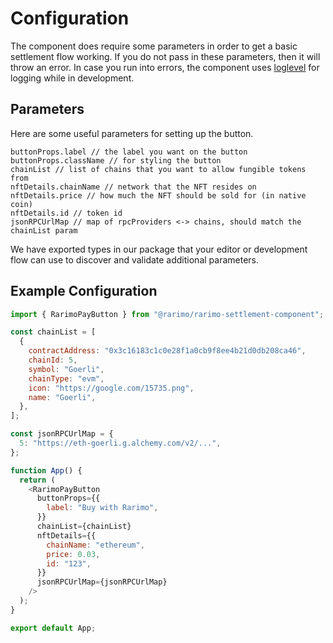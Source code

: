 ---
---

# Configuration

The component does require some parameters in order to get a basic settlement flow working.
If you do not pass in these parameters, then it will throw an error.
In case you run into errors, the component uses [loglevel](https://www.npmjs.com/package/loglevel) for logging while in development.

## Parameters

Here are some useful parameters for setting up the button.

```
buttonProps.label // the label you want on the button
buttonProps.className // for styling the button
chainList // list of chains that you want to allow fungible tokens from
nftDetails.chainName // network that the NFT resides on
nftDetails.price // how much the NFT should be sold for (in native coin)
nftDetails.id // token id
jsonRPCUrlMap // map of rpcProviders <-> chains, should match the chainList param
```

We have exported types in our package that your editor or development flow can use to discover and validate additional parameters.

## Example Configuration

```javascript
import { RarimoPayButton } from "@rarimo/rarimo-settlement-component";

const chainList = [
  {
    contractAddress: "0x3c16183c1c0e28f1a0cb9f8ee4b21d0db208ca46",
    chainId: 5,
    symbol: "Goerli",
    chainType: "evm",
    icon: "https://google.com/15735.png",
    name: "Goerli",
  },
];

const jsonRPCUrlMap = {
  5: "https://eth-goerli.g.alchemy.com/v2/...",
};

function App() {
  return (
    <RarimoPayButton
      buttonProps={{
        label: "Buy with Rarimo",
      }}
      chainList={chainList}
      nftDetails={{
        chainName: "ethereum",
        price: 0.03,
        id: "123",
      }}
      jsonRPCUrlMap={jsonRPCUrlMap}
    />
  );
}

export default App;
```
